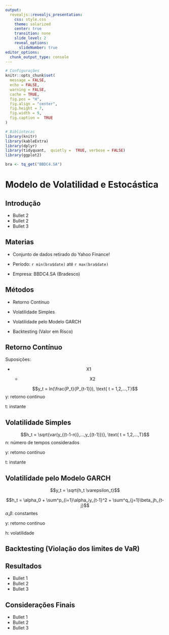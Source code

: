 ```yaml
---
output: 
  revealjs::revealjs_presentation:
    css: style.css  
    theme: solarized
    center: true
    transition: none
    slide_level: 2
    reveal_options:
      slideNumber: true
editor_options: 
  chunk_output_type: console
---
```


```r
# Configurações
knitr::opts_chunk$set(
  message = FALSE,
  echo = FALSE,
  warning = FALSE,
  cache = TRUE,
  fig.pos = "H",
  fig.align = "center",
  fig.height = 7,
  fig.width = 9,
  fig.caption =  TRUE
)
```

```r
# Bibliotecas
library(knitr)
library(kableExtra)
library(dplyr)
library(tidyquant,  quietly =  TRUE, verbose = FALSE)
library(ggplot2)
```

```r
bra <- tq_get("BBDC4.SA")
```

# Modelo de Volatilidad e Estocástica

## Introdução

- Bullet 2
- Bullet 2
- Bullet 3

## Materias

- Conjunto de dados retirado do Yahoo Finance! 

- Período: `r min(bra$date)` até `r max(bra$date)`

- Empresa: BBDC4.SA (Bradesco)

## Métodos

* Retorno Contínuo

* Volatilidade Simples

* Volatilidade pelo Modelo GARCH

* Backtesting (Valor em Risco)

## Retorno Contínuo

Suposições:
  
<center>  
  - X1
  
  - X2
</center>

$$y_t = ln(\frac{P_t}{P_{t-1}}), \text{ t = 1,2,...,T}$$
y: retorno contínuo

t: instante

## Volatilidade Simples 

$$h_t = \sqrt{var(y_{(t-1-n)},...,y_{(t-1)})}, \text{ t = 1,2,...,T}$$
n: número de tempos considerados

y: retorno contínuo

t: instante


## Volatilidade pelo Modelo GARCH

$$y_t = \sqrt{h_t \varepsilon_t}$$

$$h_t = \alpha_0 + \sum^p_{i=1}\alpha_iy_{t-1}^2 + \sum^q_{j=1}\beta_jh_{t-j}$$
$\alpha$,$\beta$: constantes

y: retorno contínuo

h: volatilidade


## Backtesting (Violação dos limites de VaR)




## Resultados

- Bullet 1
- Bullet 2
- Bullet 3

## Considerações Finais

- Bullet 1
- Bullet 2
- Bullet 3